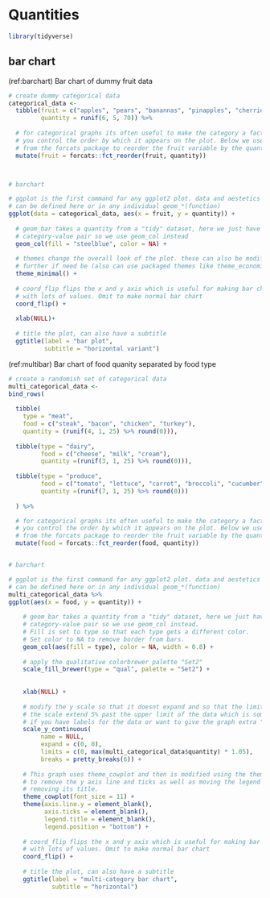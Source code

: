 # Quantities

```r
library(tidyverse)
```


## bar chart
(ref:barchart) Bar chart of dummy fruit data
```r

# create dummy categorical data
categorical_data <- 
  tibble(fruit = c("apples", "pears", "banannas", "pinapples", "cherries", "peaches"),
         quantity = runif(6, 5, 70)) %>% 
  
  # for categorical graphs its often useful to make the category a factor. This lets
  # you control the order by which it appears on the plot. Below we use fct_reorder
  # from the forcats package to reorder the fruit variable by the quantity of fruit.
  mutate(fruit = forcats::fct_reorder(fruit, quantity))



# barchart

# ggplot is the first command for any ggplot2 plot. data and aestetics aes()
# can be defined here or in any individual geom_*(function) 
ggplot(data = categorical_data, aes(x = fruit, y = quantity)) +
  
  # geom_bar takes a quantity from a "tidy" dataset, here we just have one
  # category-value pair so we use geom_col instead
  geom_col(fill = "steelblue", color = NA) +
  
  # themes change the overall look of the plot. these can also be modified
  # further if need be (also can use packaged themes like theme_economist)
  theme_minimal() +
  
  # coord_flip flips the x and y axis which is useful for making bar charts
  # with lots of values. Omit to make normal bar chart
  coord_flip() +
  
  xlab(NULL)+
  
  # title the plot, can also have a subtitle
  ggtitle(label = "bar plot",
          subtitle = "horizontal variant")

```

(ref:multibar) Bar chart of food quanity separated by food type
```r

# create a randomish set of categorical data
multi_categorical_data <- 
bind_rows(  
  
  tibble(
    type = "meat",
    food = c("steak", "bacon", "chicken", "turkey"),
    quantity = (runif(4, 1, 25) %>% round(0))),
  
  tibble(type = "dairy",
         food = c("cheese", "milk", "cream"),
         quantity =(runif(3, 1, 25) %>% round(0))),
  
  tibble(type = "produce",
         food = c("tomato", "lettuce", "carrot", "broccoli", "cucumber", "banana", "pear"),
         quantity =(runif(7, 1, 25) %>% round(0)))
  
  ) %>% 

  # for categorical graphs its often useful to make the category a factor. This lets
  # you control the order by which it appears on the plot. Below we use fct_reorder
  # from the forcats package to reorder the fruit variable by the quantity of fruit.
  mutate(food = forcats::fct_reorder(food, quantity))


# barchart

# ggplot is the first command for any ggplot2 plot. data and aestetics aes()
# can be defined here or in any individual geom_*(function)
multi_categorical_data %>% 
ggplot(aes(x = food, y = quantity)) +
    
    # geom_bar takes a quantity from a "tidy" dataset, here we just have one
    # category-value pair so we use geom_col instead. 
    # Fill is set to type so that each type gets a different color.
    # Set color to NA to remove border from bars.
    geom_col(aes(fill = type), color = NA, width = 0.8) + 
    
    # apply the qualitative colorbrewer palette "Set2"
    scale_fill_brewer(type = "qual", palette = "Set2") +
    
    
    xlab(NULL) +
    
    # modify the y scale so that it doesnt expand and so that the limits of 
    # the scale extend 5% past the upper limit of the data which is sometimes useful
    # if you have labels for the data or want to give the graph extra "breathing room"
    scale_y_continuous(
         name = NULL,
         expand = c(0, 0),
         limits = c(0, max(multi_categorical_data$quantity) * 1.05),
         breaks = pretty_breaks(6)) +
    
    # This graph uses theme_cowplot and then is modified using the theme() function
    # to remove the y axis line and ticks as well as moving the legend position and
    # removing its title.
    theme_cowplot(font_size = 11) +
    theme(axis.line.y = element_blank(),
          axis.ticks = element_blank(),
          legend.title = element_blank(),
          legend.position = "bottom") +
  
    # coord_flip flips the x and y axis which is useful for making bar charts
    # with lots of values. Omit to make normal bar chart
    coord_flip() +
    
    # title the plot, can also have a subtitle
    ggtitle(label = "multi-category bar chart",
            subtitle = "horizontal")

  

```